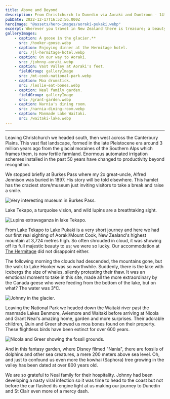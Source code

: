 ```yaml
---
title: Above and Beyond
description: From Christchurch to Dunedin via Aoraki and Duntroon - 14th to 17th December
pubDate: 2022-12-17T16:52:56.000Z
heroImage: "@assets/hero-images/aoraki-pukaki.webp"
excerpt: Wherever you travel in New Zealand there is treasure; a beauty not always revealed.
galleryImages:
    - caption: A goose in the glacier.**
      src: /hooker-goose.webp
    - caption: Enjoying dinner at the Hermitage hotel.
      src: /jl-hermitage-hotel.webp
    - caption: On our way to Aoraki.
      src: /johnny-aoraki.webp
    - caption: Vast Valley at Aoraki's feet.
      fieldGroup: galleryImage
      src: /mt-cook-national-park.webp
    - caption: Moa drumstick.
      src: /leslie-eat-bones.webp
    - caption: Neal family garden.
      fieldGroup: galleryImage
      src: /grant-garden.webp
    - caption: Narnia's dining room.
      src: /narnia-dining-room.webp
    - caption: Manmade Lake Waitaki.
      src: /waitaki-lake.webp
---
```


***

Leaving Christchurch we headed south, then west across the Canterbury Plains. This vast flat landscape, formed in the late Pleistocene era around 3 million years ago from the glacial moraines of the Southern Alps which frames them, is now fertile farmland. Enormous automated irrigation schemes installed in the past 50 years have changed to productivity beyond recognition.

We stopped briefly at Burkes Pass where my 2x great-uncle, Alfred Jennison was buried in 1897. His story will be told elsewhere. This hamlet has the craziest store/museum just inviting visitors to take a break and raise a smile.

![Very interesting museum in Burkes Pass.](/johnny-burkes-pass-museum.webp)


<Caption caption='Johnny at Burkess Pass museum' />

Lake Tekapo, a turquoise vision, and wild lupins are a breathtaking sight.

![Lupins extravaganza in lake Tekapo.](/lake-tekapo.webp)

From Lake Tekapo to Lake Pukaki is a very short journey and here we had our first real sighting of Aoraki/Mount Cook, New Zealand's highest mountain at 3,724 metres high. So often shrouded in cloud, it was showing off its full majestic beauty to us; we were so lucky. Our accommodation at [The Hermitage](https://www.hermitage.co.nz/) did not disappoint either.

The following morning the clouds had descended, the mountains gone, but the walk to Lake Hooker was so worthwhile. Suddenly, there is the lake with icebergs the size of whales, silently protesting their thaw. It was an emotional moment to take in this site, made all the more extraordinary by the Canada geese who were feeding from the bottom of the lake, but on what? The water was 3℃.

![Johnny in the glacier.](/johnny-lake-hooker.webp)

Leaving the National Park we headed down the Waitaki river past the manmade Lakes Benmore, Aviemore and Waitaki before arriving at Nicola and Grant Neal's amazing home, garden and more surprises. Their adorable children, Quin and Greer showed us moa bones found on their property. These flightless birds have been extinct for over 600 years.

![Nicola and Greer showing the fossil grounds.](/nicola-greer-home.webp)

And in this fantasy garden, where Disney filmed "Nania", there are fossils of dolphins and other sea creatures, a mere 200 meters above sea level. Oh, and just to confound us even more the kowhai (Saphora) tree growing in the valley has been dated at over 800 years old.

We are so grateful to Neal family for their hospitality. Johnny had been developing a nasty viral infection so it was time to head to the coast but not before the car flashed its engine light at us making our journey to Dunedin and St Clair even more of a mercy dash.



